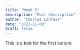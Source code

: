 ```yaml
---
title: "Week 5"
description: "Post description"
author: "Charles Lanfear"
date: "2022-11-09"
draft: false
---
```


This is a test for the first lecture